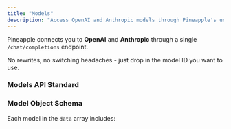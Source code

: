 ```yaml
---
title: "Models"
description: "Access OpenAI and Anthropic models through Pineapple's unified API."
---
```


Pineapple connects you to **OpenAI** and **Anthropic** through a single `/chat/completions` endpoint.  

No rewrites, no switching headaches - just drop in the model ID you want to use.

### Models API Standard

### Model Object Schema

Each model in the `data` array includes:
